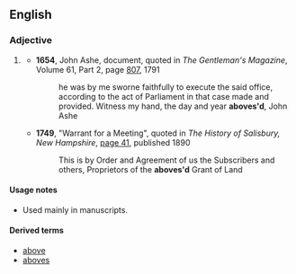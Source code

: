 ==English==

===Adjective===
{{en-adj|-}}

# {{context|dated|lang=en}} {{contraction of|abovesaid|lang=en}}
#* '''1654''', John Ashe, document, quoted in ''The Gentleman's Magazine'', Volume 61, Part 2, page [http://books.google.com/books?id=4UMDAAAAMAAJ&pg=PA807&lpg=PA807&dq=%22aboves%27d%22&source=bl&ots=N52a9XH5j0&sig=f-5g2AZjYsBHQDaWKApawrSI0uE&hl=en&sa=X&ei=18mGULy-NMnN0AHbm4HACA&ved=0CDcQ6AEwAQ#v=onepage&q=%22aboves%27d%22&f=false 807], 1791
#*: he was by me sworne faithfully to execute the said office, according to the act of Parliament in that case made and provided. Witness my hand, the day and year '''aboves'd''', John Ashe
#* '''1749''', "Warrant for a Meeting", quoted in ''The History of Salisbury, New Hampshire'', [http://books.google.com/books?pg=PA41&lpg=PA41&sig=YuLtuUKt_CJDww6RyrpwkK8Ae3M&ei=p8yGUIjiCofh0wGN9YCADA&id=_9ThwN-QpVYC&ots=sVQXksoW6x&output=text page 41], published 1890
#*: This is by Order and Agreement of us the Subscribers and others, Proprietors of the '''aboves'd''' Grant of Land

====Usage notes====
* Used mainly in manuscripts.

====Derived terms====
* [[above]] {{qualifier|one adjective sense: "located higher on the same page or on a preceding page"}}
* [[aboves]]